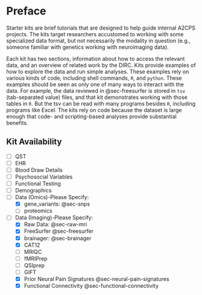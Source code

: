 # Preface {#sec-preface .unnumbered}

Starter kits are brief tutorials that are designed to help guide internal A2CPS projects. The kits target researchers accustomed to working with some specialized data format, but not necessarily the modality in question (e.g., someone familiar with genetics working with neuroimaging data). 

Each kit has two sections, information about how to access the relevant data, and an overview of related work by the DIRC. Kits provide examples of how to explore the data and run simple analyses. These examples rely on various kinds of code, including shell commands, `R`, and `python`. These examples should be seen as only one of many ways to interact with the data. For example, the data reviewed in @sec-freesurfer is stored in `tsv` (tab-separated value) files, and that kit demonstrates working with those tables in `R`. But the tsv can be read with many programs besides `R`, including programs like Excel. The kits rely on code because the dataset is large enough that code- and scripting-based analyses provide substantial benefits. 

## Kit Availability

- [ ] QST
- [ ] EHR
- [ ] Blood Draw Details
- [ ] Psychosocial Variables
- [ ] Functional Testing
- [ ] Demographics
- [ ] Data (Omics)-Please Specify:
  - [x] gene_variants: @sec-snps
  - [ ] proteomics
- [ ] Data (Imaging)-Please Specify:
  - [x] Raw Data: @sec-raw-mri
  - [x] FreeSurfer @sec-freesurfer
  - [x] brainager: @sec-brainager
  - [x] CAT12
  - [ ] MRIQC
  - [ ] fMRIPrep
  - [ ] QSIprep
  - [ ] GIFT
  - [x] Prior Neural Pain Signatures @sec-neural-pain-signatures
  - [x] Functional Connectivity @sec-functional-connectivity
  
